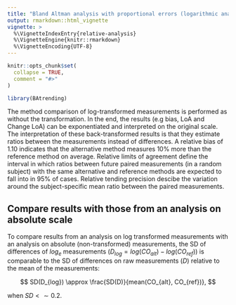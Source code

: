 ```yaml
---
title: "Bland Altman analysis with proportional errors (logarithmic analysis)"
output: rmarkdown::html_vignette
vignette: >
  %\VignetteIndexEntry{relative-analysis}
  %\VignetteEngine{knitr::rmarkdown}
  %\VignetteEncoding{UTF-8}
---
```


```r
knitr::opts_chunk$set(
  collapse = TRUE,
  comment = "#>"
)
```

```r
library(BAtrending)
```



The method comparison of log-transformed measurements is performed as without the transformation. In the end, the results (e.g bias, LoA and Change LoA) can be exponentiated and interpreted on the original scale. The interpretation of these back-transformed results is that they estimate ratios between the measurements instead of differences. A relative bias of 1.10 indicates that the alternative method measures 10% more than the reference method on average. Relative limits of agreement define the interval in which ratios between future paired measurements (in a random subject) with the same alternative and reference methods are expected to fall into in 95% of cases. Relative tending precision descibe the variation around the subject-specific mean ratio between the paired measurements.

## Compare results with those from an analysis on absolute scale

To compare results from an analysis on log transformed measurements with an analysis on absolute (non-transformed) measurements, the SD of differences of $log_e$ measurements ($D_{log} = log(CO_{alt}) - log(CO_{ref})$) is comparable to the SD of differences on raw measurements ($D$) relative to the mean of the measurements:

$$
SD(D_{log}) \approx \frac{SD(D)}{mean(CO_{alt}, CO_{ref})},
$$

when $SD < \sim0.2$.